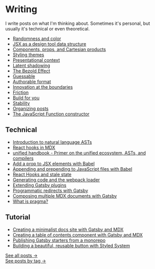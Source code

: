 # Writing

I write posts on what I'm thinking about. Sometimes it's personal, but
usually it's technical or even theoretical.

- [Randomness and color](/randomness-and-color)
- [JSX as a design tool data structure](/jsx-as-a-design-tool-data-structure)
- [Components, props, and Cartesian products](/cartesian-product)
- [Styling themes](/styling-themes)
- [Presentational context](/presentational-context)
- [Latent shadowing](/latent-component-shadowing)
- [The Bezold Effect](/bezold-effect)
- [Guessable](/guessable)
- [Authorable format](/authorable-format)
- [Innovation at the boundaries](/innovation-at-the-boundaries)
- [Friction](/friction)
- [Build for you](/build-for-you)
- [Stability](/stability)
- [Organizing posts](/organizing-posts)
- [The JavaScript Function constructor](/function-constructor)

## Technical

- [Introduction to natural language ASTs](/introduction-to-natural-language-asts)
- [React hooks in MDX](/react-hooks-in-mdx/)
- [unified handbook - Primer on the unified ecosystem, ASTs, and compilers](https://github.com/unifiedjs/handbook)
- [Add a prop to JSX elements with Babel](/add-a-prop-to-jsx-elements-with-babel)
- [Appending and prepending to JavaScript files with Babel](/appending-and-prepending-with-babel)
- [React Hooks and stale state](/react-hooks-stale-state)
- [Generating code and the webpack loader](/generating-code-webpack-loader)
- [Extending Gatsby plugins](/extending-gatsby-plugins)
- [Programmatic redirects with Gatsby](/programmatic-redirects-with-gatsby)
- [Composing multiple MDX documents with Gatsby](/composing-multiple-mdx-documents-with-gatsby)
- [What is pragma?](/jsx-pragma)

## Tutorial

- [Creating a minimalist docs site with Gatsby and MDX](/creating-a-minimalist-docs-site-with-gatsby-and-mdx)
- [Creating a table of contents component with Gatsby and MDX](/mdx-table-of-contents-components-in-gatsby)
- [Publishing Gatsby starters from a monorepo](/publishing-gatsby-starters-from-monorepo)
- [Building a beautiful, reusable button with Styled System](/styled-system-button)

<div style={{ marginTop: '100px' }} />

[See all posts &rarr;](/writing/archives) <br />
[See posts by tag &rarr;](/writing/tags)
